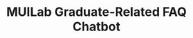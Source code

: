 ---
title: "MUILab Graduate-Related FAQ Chatbot"
publishedAt: "2025-10-23"
images:
  - "/images/projects/project-04/rag-01.jpeg"
  - "/images/projects/project-04/rag-02.png"
  - "/images/projects/project-04/rag-demo.mp4"
---